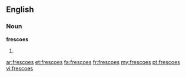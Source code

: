 ==English==

===Noun===
'''frescoes'''

# {{plural of|[[fresco]]}}

[[ar:frescoes]]
[[et:frescoes]]
[[fa:frescoes]]
[[fr:frescoes]]
[[my:frescoes]]
[[pt:frescoes]]
[[vi:frescoes]]
